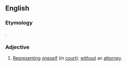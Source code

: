 ==English==
===Etymology===
{{L.}} {{term|pro}} {{term|se}}.
===Adjective===
{{en-adj|-}}
#{{law}} [[represent|Representing]] [[oneself]] (in [[court]]); [[without]] an [[attorney]].